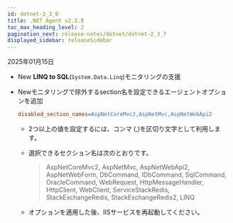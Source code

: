 ```yaml
---
id: dotnet-2_3_8
title: .NET Agent v2.3.8
toc_max_heading_level: 2
pagination_next: release-notes/dotnet/dotnet-2_3_7
displayed_sidebar: releaseSidebar
---
```


2025年01月15日

- <Status priority='1'>New</Status> **LINQ to SQL**(`System.Data.Linq`)モニタリングの支援

- <Status priority='1'>New</Status>モニタリングで除外するsection名を設定できるエージェントオプションを追加

  ```ini title="whatap.conf"
  disabled_section_names=AspNetCoreMvc2,AspNetMvc,AspNetWebApi2
  ```

  - 2つ以上の値を設定するには、コンマ (,)を区切り文字として利用します。

  - 選択できるセクション名は次のとおりです。

    > AspNetCoreMvc2, AspNetMvc, AspNetWebApi2, AspNetWebForm, DbCommand, IDbCommand, SqlCommand, OracleCommand, WebRequest, HttpMessageHandler, HttpClient, WebClient, ServiceStackRedis, StackExchangeRedis, StackExchangeRedis2, LINQ

  - オプションを適用した後、IISサービスを再起動してください。


<DownloadAgent />

